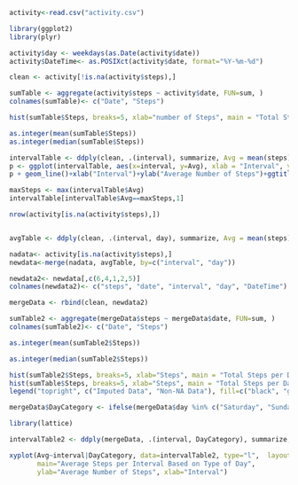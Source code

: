 
```r
activity<-read.csv("activity.csv")

library(ggplot2)
library(plyr)

activity$day <- weekdays(as.Date(activity$date))
activity$DateTime<- as.POSIXct(activity$date, format="%Y-%m-%d")

clean <- activity[!is.na(activity$steps),]

sumTable <- aggregate(activity$steps ~ activity$date, FUN=sum, )
colnames(sumTable)<- c("Date", "Steps")

hist(sumTable$Steps, breaks=5, xlab="number of Steps", main = "Total Steps per Day")

as.integer(mean(sumTable$Steps))
as.integer(median(sumTable$Steps))

intervalTable <- ddply(clean, .(interval), summarize, Avg = mean(steps))
p <- ggplot(intervalTable, aes(x=interval, y=Avg), xlab = "Interval", ylab="Average Number of Steps")
p + geom_line()+xlab("Interval")+ylab("Average Number of Steps")+ggtitle("Average Number of Steps per Interval")

maxSteps <- max(intervalTable$Avg)
intervalTable[intervalTable$Avg==maxSteps,1]

nrow(activity[is.na(activity$steps),])


avgTable <- ddply(clean, .(interval, day), summarize, Avg = mean(steps))

nadata<- activity[is.na(activity$steps),]
newdata<-merge(nadata, avgTable, by=c("interval", "day"))

newdata2<- newdata[,c(6,4,1,2,5)]
colnames(newdata2)<- c("steps", "date", "interval", "day", "DateTime")

mergeData <- rbind(clean, newdata2)

sumTable2 <- aggregate(mergeData$steps ~ mergeData$date, FUN=sum, )
colnames(sumTable2)<- c("Date", "Steps")

as.integer(mean(sumTable2$Steps))

as.integer(median(sumTable2$Steps))

hist(sumTable2$Steps, breaks=5, xlab="Steps", main = "Total Steps per Day with NAs Fixed", col="Black")
hist(sumTable$Steps, breaks=5, xlab="Steps", main = "Total Steps per Day with NAs Fixed", col="Grey", add=T)
legend("topright", c("Imputed Data", "Non-NA Data"), fill=c("black", "grey") )

mergeData$DayCategory <- ifelse(mergeData$day %in% c("Saturday", "Sunday"), "Weekend", "Weekday")

library(lattice) 

intervalTable2 <- ddply(mergeData, .(interval, DayCategory), summarize, Avg = mean(steps))

xyplot(Avg~interval|DayCategory, data=intervalTable2, type="l",  layout = c(1,2),
       main="Average Steps per Interval Based on Type of Day", 
       ylab="Average Number of Steps", xlab="Interval")
```

